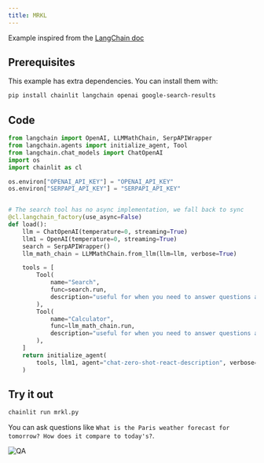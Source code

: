 ```yaml
---
title: MRKL
---
```


Example inspired from the [LangChain doc](https://python.langchain.com/en/latest/modules/agents/agents/examples/mrkl_chat.html)

## Prerequisites

This example has extra dependencies. You can install them with:

```bash
pip install chainlit langchain openai google-search-results
```

## Code

```python mrkl.py
from langchain import OpenAI, LLMMathChain, SerpAPIWrapper
from langchain.agents import initialize_agent, Tool
from langchain.chat_models import ChatOpenAI
import os
import chainlit as cl

os.environ["OPENAI_API_KEY"] = "OPENAI_API_KEY"
os.environ["SERPAPI_API_KEY"] = "SERPAPI_API_KEY"


# The search tool has no async implementation, we fall back to sync
@cl.langchain_factory(use_async=False)
def load():
    llm = ChatOpenAI(temperature=0, streaming=True)
    llm1 = OpenAI(temperature=0, streaming=True)
    search = SerpAPIWrapper()
    llm_math_chain = LLMMathChain.from_llm(llm=llm, verbose=True)

    tools = [
        Tool(
            name="Search",
            func=search.run,
            description="useful for when you need to answer questions about current events. You should ask targeted questions",
        ),
        Tool(
            name="Calculator",
            func=llm_math_chain.run,
            description="useful for when you need to answer questions about math",
        ),
    ]
    return initialize_agent(
        tools, llm1, agent="chat-zero-shot-react-description", verbose=True
    )
```

## Try it out

```bash
chainlit run mrkl.py
```

You can ask questions like `What is the Paris weather forecast for tomorrow? How does it compare to today's?`.

![QA](/images/mrkl.png)
